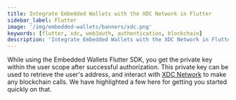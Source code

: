 ```yaml
---
title: Integrate Embedded Wallets with the XDC Network in Flutter
sidebar_label: Flutter
image: '/img/embedded-wallets/banners/xdc.png'
keywords: [flutter, xdc, web3auth, authentication, blockchain]
description: 'Integrate Embedded Wallets with the XDC Network in Flutter | Embedded Wallets'
---
```



<SEO
  title="Integrate Embedded Wallets with the XDC Network in Flutter"
  description="Integrate Embedded Wallets with the XDC Network in Flutter | Embedded Wallets"
  image="https://docs.metamask.io/img/embedded-wallets/banners/xdc.png"
  slug="/embedded-wallets/connect-blockchain/evm/xdc/flutter"
/>

While using the Embedded Wallets Flutter SDK, you get the private key within the user scope after successful authorization. This private key can be used to retrieve the user's address, and interact with [XDC Network](https://xinfin.org) to make any blockchain calls. We have highlighted a few here for getting you started quickly on that.

<EVMInteraction />
